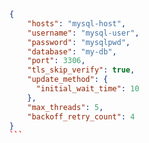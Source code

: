 ````json title="source.json"
    {
        "hosts": "mysql-host",
        "username": "mysql-user",
        "password": "mysqlpwd",
        "database": "my-db",
        "port": 3306,
        "tls_skip_verify": true,
        "update_method": {
          "initial_wait_time": 10
        },
        "max_threads": 5,
        "backoff_retry_count": 4
    }
    ```